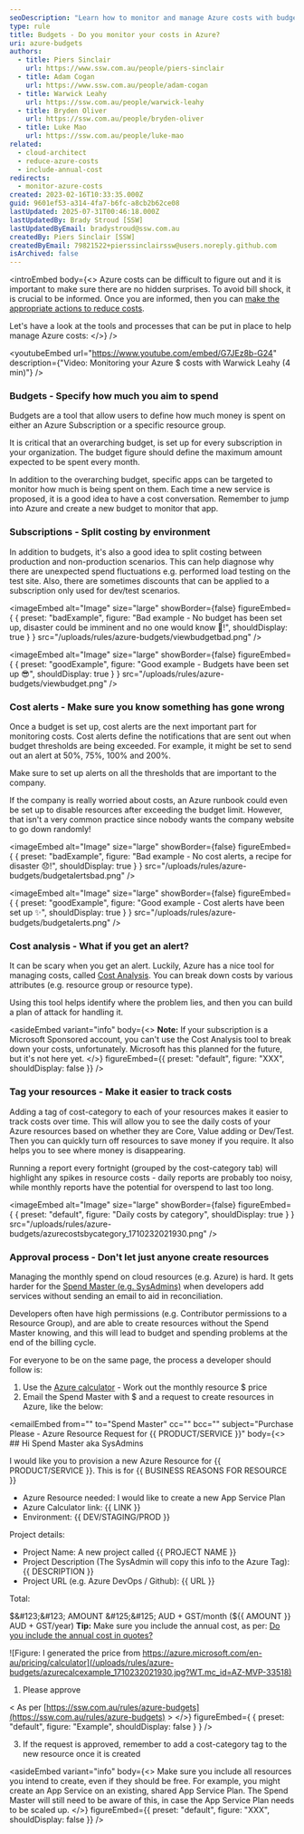 ```yaml
---
seoDescription: "Learn how to monitor and manage Azure costs with budgets, tags, and alerts to avoid bill shock."
type: rule
title: Budgets - Do you monitor your costs in Azure?
uri: azure-budgets
authors:
  - title: Piers Sinclair
    url: https://www.ssw.com.au/people/piers-sinclair
  - title: Adam Cogan
    url: https://www.ssw.com.au/people/adam-cogan
  - title: Warwick Leahy
    url: https://ssw.com.au/people/warwick-leahy
  - title: Bryden Oliver
    url: https://ssw.com.au/people/bryden-oliver
  - title: Luke Mao
    url: https://ssw.com.au/people/luke-mao
related:
  - cloud-architect
  - reduce-azure-costs
  - include-annual-cost
redirects:
  - monitor-azure-costs
created: 2023-02-16T10:33:35.000Z
guid: 9601ef53-a314-4fa7-b6fc-a8cb2b62ce08
lastUpdated: 2025-07-31T00:46:18.000Z
lastUpdatedBy: Brady Stroud [SSW]
lastUpdatedByEmail: bradystroud@ssw.com.au
createdBy: Piers Sinclair [SSW]
createdByEmail: 79821522+pierssinclairssw@users.noreply.github.com
isArchived: false
---
```

<introEmbed
  body={<>
Azure costs can be difficult to figure out and it is important to make sure there are no hidden surprises. To avoid bill shock, it is crucial to be informed. Once you are informed, then you can [make the appropriate actions to reduce costs](/reduce-azure-costs).

Let's have a look at the tools and processes that can be put in place to help manage Azure costs:
  </>}
/>

<youtubeEmbed url="https://www.youtube.com/embed/G7JEz8b-G24" description={"Video: Monitoring your Azure $ costs with Warwick Leahy (4 min)"} />


### Budgets - Specify how much you aim to spend

Budgets are a tool that allow users to define how much money is spent on either an Azure Subscription or a specific resource group.

It is critical that an overarching budget, is set up for every subscription in your organization. The budget figure should define the maximum amount expected to be spent every month.

In addition to the overarching budget, specific apps can be targeted to monitor how much is being spent on them. Each time a new service is proposed, it is a good idea to have a cost conversation. Remember to jump into Azure and create a new budget to monitor that app.

### Subscriptions - Split costing by environment

In addition to budgets, it's also a good idea to split costing between production and non-production scenarios. This can help diagnose why there are unexpected spend fluctuations e.g. performed load testing on the test site. Also, there are sometimes discounts that can be applied to a subscription only used for dev/test scenarios.

<imageEmbed
  alt="Image"
  size="large"
  showBorder={false}
  figureEmbed={ {
    preset: "badExample",
    figure: "Bad example - No budget has been set up, disaster could be imminent and no one would know 🥶!",
    shouldDisplay: true
  } }
  src="/uploads/rules/azure-budgets/viewbudgetbad.png"
/>


<imageEmbed
  alt="Image"
  size="large"
  showBorder={false}
  figureEmbed={ {
    preset: "goodExample",
    figure: "Good example - Budgets have been set up 😎",
    shouldDisplay: true
  } }
  src="/uploads/rules/azure-budgets/viewbudget.png"
/>


### Cost alerts - Make sure you know something has gone wrong

Once a budget is set up, cost alerts are the next important part for monitoring costs. Cost alerts define the notifications that are sent out when budget thresholds are being exceeded. For example, it might be set to send out an alert at 50%, 75%, 100% and 200%.

Make sure to set up alerts on all the thresholds that are important to the company.

If the company is really worried about costs, an Azure runbook could even be set up to disable resources after exceeding the budget limit. However, that isn't a very common practice since nobody wants the company website to go down randomly!

<imageEmbed
  alt="Image"
  size="large"
  showBorder={false}
  figureEmbed={ {
    preset: "badExample",
    figure: "Bad example - No cost alerts, a recipe for disaster 😞!",
    shouldDisplay: true
  } }
  src="/uploads/rules/azure-budgets/budgetalertsbad.png"
/>


<imageEmbed
  alt="Image"
  size="large"
  showBorder={false}
  figureEmbed={ {
    preset: "goodExample",
    figure: "Good example - Cost alerts have been set up ✨",
    shouldDisplay: true
  } }
  src="/uploads/rules/azure-budgets/budgetalerts.png"
/>


### Cost analysis - What if you get an alert?

It can be scary when you get an alert. Luckily, Azure has a nice tool for managing costs, called [Cost Analysis](https://docs.microsoft.com/en-us/azure/cost-management-billing/costs/quick-acm-cost-analysis?WT.mc_id=AZ-MVP-33518). You can break down costs by various attributes (e.g. resource group or resource type).

Using this tool helps identify where the problem lies, and then you can build a plan of attack for handling it.


<asideEmbed
  variant="info"
  body={<>
    **Note:** If your subscription is a Microsoft Sponsored account, you can't use the Cost Analysis tool to break down your costs, unfortunately. Microsoft has this planned for the future, but it's not here yet.
  </>}
  figureEmbed={{
    preset: "default",
    figure: "XXX",
    shouldDisplay: false
  }}
/>


### Tag your resources - Make it easier to track costs

Adding a tag of cost-category to each of your resources makes it easier to track costs over time. This will allow you to see the daily costs of your Azure resources based on whether they are Core, Value adding or Dev/Test. Then you can quickly turn off resources to save money if you require. It also helps you to see where money is disappearing.

Running a report every fortnight (grouped by the cost-category tab) will highlight any spikes in resource costs - daily reports are probably too noisy, while monthly reports have the potential for overspend to last too long.


<imageEmbed
  alt="Image"
  size="large"
  showBorder={false}
  figureEmbed={ {
    preset: "default",
    figure: "Daily costs by category",
    shouldDisplay: true
  } }
  src="/uploads/rules/azure-budgets/azurecostsbycategory_1710232021930.png"
/>


### Approval process - Don't let just anyone create resources

Managing the monthly spend on cloud resources (e.g. Azure) is hard. It gets harder for the [Spend Master (e.g. SysAdmins)](/do-you-have-an-azure-spend-master) when developers add services without sending an email to aid in reconciliation.

Developers often have high permissions (e.g. Contributor permissions to a Resource Group), and are able to create resources without the Spend Master knowing, and this will lead to budget and spending problems at the end of the billing cycle.

For everyone to be on the same page, the process a developer should follow is:

1. Use the [Azure calculator](https://azure.microsoft.com/en-au/pricing/calculator?WT.mc_id=AZ-MVP-33518) - Work out the monthly resource $ price
2. Email the Spend Master with $ and a request to create resources in Azure, like the below:

<emailEmbed
  from=""
  to="Spend Master"
  cc=""
  bcc=""
  subject="Purchase Please - Azure Resource Request for &#123;&#123; PRODUCT/SERVICE &#125;&#125;"
  body={<>
    ## Hi Spend Master aka SysAdmins

I would like you to provision a new Azure Resource for &#123;&#123; PRODUCT/SERVICE &#125;&#125;.
This is for &#123;&#123; BUSINESS REASONS FOR RESOURCE &#125;&#125;

* Azure Resource needed: I would like to create a new App Service Plan
* Azure Calculator link: &#123;&#123; LINK &#125;&#125;
* Environment: &#123;&#123; DEV/STAGING/PROD &#125;&#125;

Project details:

* Project Name: A new project called &#123;&#123; PROJECT NAME &#125;&#125;
* Project Description (The SysAdmin will copy this info to the Azure Tag): &#123;&#123; DESCRIPTION &#125;&#125;
* Project URL (e.g. Azure DevOps / Github): &#123;&#123; URL &#125;&#125;

Total:

$&#123;&#123; AMOUNT &#125;&#125; AUD + GST/month ($&#123;&#123; AMOUNT &#125;&#125; AUD + GST/year)
**Tip:** Make sure you include the annual cost, as per: [Do you include the annual cost in quotes?](/include-annual-cost)

![Figure: I generated the price from https://azure.microsoft.com/en-au/pricing/calculator](/uploads/rules/azure-budgets/azurecalcexample_1710232021930.jpg?WT.mc_id=AZ-MVP-33518)

1. Please approve

&lt; As per [https://ssw.com.au/rules/azure-budgets](https://ssw.com.au/rules/azure-budgets) &gt;
  </>}
  figureEmbed={ {
    preset: "default",
    figure: "Example",
    shouldDisplay: false
  } }
/>

3. If the request is approved, remember to add a cost-category tag to the new resource once it is created


<asideEmbed
  variant="info"
  body={<>
    Make sure you include all resources you intend to create, even if they should be free. For example, you might create an App Service on an existing, shared App Service Plan. The Spend Master will still need to be aware of this, in case the App Service Plan needs to be scaled up.
  </>}
  figureEmbed={{
    preset: "default",
    figure: "XXX",
    shouldDisplay: false
  }}
/>
